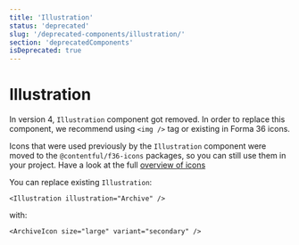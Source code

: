 ```yaml
---
title: 'Illustration'
status: 'deprecated'
slug: '/deprecated-components/illustration/'
section: 'deprecatedComponents'
isDeprecated: true
---
```


# Illustration

In version 4, `Illustration` component got removed. In order to replace this component, we recommend using `<img />` tag or existing in Forma 36 icons.

Icons that were used previously by the `Illustration` component were moved to the `@contentful/f36-icons` packages, so you can still use them in your project. Have a look at the full [overview of icons](../components/icon)

You can replace existing `Illustration`:

```tsx static=true
<Illustration illustration="Archive" />
```

with:

```tsx static=true
<ArchiveIcon size="large" variant="secondary" />
```
